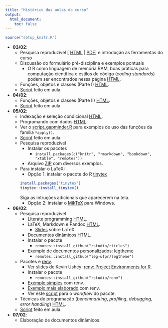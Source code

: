 ```yaml
---
title: "Histórico das aulas do curso"
output:
  html_document:
    toc: false
---
```


```r
source("setup_knitr.R")
```

- **03/02**:
  - Pesquisa reproduzível
    [ [HTML](http://leg.ufpr.br/~fernandomayer/pesqrep-eco/) |
    [PDF](http://leg.ufpr.br/~fernandomayer/pesqrep-eco/pesqrep-eco.pdf)
    ] e introdução às ferramentas do curso
  - Discussão do formulário pré-disciplina e exemplos pontuais
    - O R como linguagem de memória RAM, boas práticas para computação
      científica e estilos de código (*coding standards*) podem ser
      encontrados nessa página [HTML](computacao-cientifica.html).
  - Funções, objetos e classes (Parte I)
    [HTML](http://cursos.leg.ufpr.br/ce089/objetos-classes.html).
  - [Script](scripts/script_dia1.R) feito em aula.
- **04/02**:
  - Funções, objetos e classes (Parte II)
    [HTML](http://cursos.leg.ufpr.br/ce089/objetos-classes.html).
  - [Script](scripts/script_dia2.R) feito em aula.
- **05/02**:
  - Indexação e seleção condicional
    [HTML](http://cursos.leg.ufpr.br/ce089/indexacao-selecao.html).
  - Programando com dados
    [HTML](http://cursos.leg.ufpr.br/ce089/programacao.html).
  - Ver o [script_gapminder.R](scripts/script_gapminder.R) para exemplos de
    uso das funções da família `*apply()`.
  - [Script](scripts/script_dia3.R) feito em aula.
  - Pesquisa reproduzível
    - Instalar os pacotes
      - `install.packages(c("knitr", "rmarkdown", "bookdown", "xtable", "remotes"))`
    - Arquivo [ZIP](misc/docdin.zip) com diversos exemplos.
  - Para instalar o LaTeX:
    - Opção 1: instalar o pacote do R
  [tinytex](https://yihui.org/tinytex/)
    ```r
    install.packages("tinytex")
    tinytex::install_tinytex()
    ```
    Siga as intruções adicionais que aparecerem na tela.
    - Opção 2: instalar o [MikTeX](https://miktex.org/) para Windows.
- **06/02**:
  - Pesquisa reproduzível
    - Literate programming
      [HTML](http://cursos.leg.ufpr.br/prr/capLitProg.html).
    - LaTeX, Markdown e Pandoc
      [HTML](http://cursos.leg.ufpr.br/prr/capMarkdown.html).
      - [Slides](http://leg.ufpr.br/~fernandomayer/aulas/ce083/misc/Introducao_ao_Latex_ESALQ-USP.pdf) sobre LaTeX.
    - Documentos dinâmicos
      [HTML](http://cursos.leg.ufpr.br/prr/capDocDin.html).
    - Instalar o pacote
      - `remotes::install_github("rstudio/rticles")`
    - Exemplo de documentos personalizados:
      [legtheme](https://github.com/leg-ufpr/legtheme)
      - `remotes::install_github("leg-ufpr/legtheme")`
  - Pacotes e [renv](https://rstudio.github.io/renv/articles/renv.html).
    - Ver slides de Kevin Ushey: [renv: Project Environments for
    R](https://kevinushey-2020-rstudio-conf.netlify.com/slides.html).
    - Instalar o pacote
      - `remotes::install_github("rstudio/renv")`
    - [Exemplo simples](misc/renv_basico.zip) com renv.
    - [Exemplo mais elaborado](misc/mixed.zip) com renv.
    - Ver este [script](scripts/script_renv.R) para o *workflow* do
      pacote.
  - Técnicas de programação (*benchmarking*, *profiling*, *debugging*,
    *error handling*)
    [HTML](http://cursos.leg.ufpr.br/ce089/slides/01_tecnicas.html).
  - [Script](scripts/script_dia4.R) feito em aula.
- **07/02**:
  - Elaboração de documentos dinâmicos.
